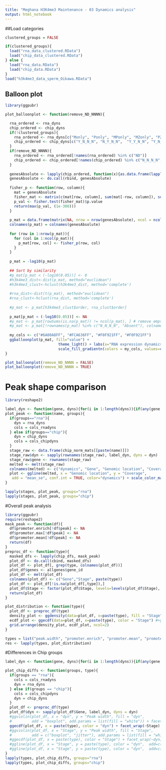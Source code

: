 ```yaml
---
title: "Meghana H3K4me3 Maintenance - 03 Dynamics analysis"
output: html_notebook
---
```


##Load categories
```r
clustered_groups = FALSE

if(clustered_groups){
  load("rna_data_clustered.RData")
  load("chip_data_clustered.RData")
} else {
  load("rna_data.RData")
  load("chip_data.RData")
}
load("h3k4me3_data_sperm_Oikawa.RData")
```

## Balloon plot
```r
library(ggpubr)

plot_balloonplot <- function(remove_ND_NNNN){

  rna_ordered <- rna_dyns
  chip_ordered <- chip_dyns
  if(!clustered_groups){
    rna_ordered <- rna_dyns[c("Monly", "Ponly", "MPonly", "MZonly", "PZonly", "MPZ", "Zonly", "ND")]
    chip_ordered <- chip_dyns[c("Y_N_N_N", "N_Y_N_N",  "Y_Y_N_N", "Y_N_Y_N", "N_Y_Y_N", "Y_Y_Y_N", "Y_N_N_Y", "Y_Y_N_Y", "Y_N_Y_Y", "N_Y_Y_Y", "Y_Y_Y_Y","N_Y_N_Y",  "N_N_Y_Y", "N_N_Y_N", "N_N_N_Y", "N_N_N_N")]
  }
  if(remove_ND_NNNN){
    rna_ordered <- rna_ordered[!names(rna_ordered) %in% c("ND")]
    chip_ordered <- chip_ordered[!names(chip_ordered) %in% c("N_N_N_N", "Absent")]
  }
  
  genesAbsolute <- lapply(chip_ordered, function(x){as.data.frame(lapply(rna_ordered, function(y){length(intersect(x, y))}))})
  genesAbsolute <- do.call(rbind, genesAbsolute)
  
  fisher_p <- function(row, column){
    mat = genesAbsolute
    fisher_mat <- matrix(c(mat[row, column], sum(mat[-row, column]), sum(mat[row, -column]), sum(mat[-row, -column])), nrow=2)
    p_val <- fisher.test(fisher_mat)$p.value
    return(max(p_val, (1e-300)))
  }
  
  p_mat = data.frame(matrix(NA, nrow = nrow(genesAbsolute), ncol = ncol(genesAbsolute)), row.names = rownames(genesAbsolute))
  colnames(p_mat) = colnames(genesAbsolute)
  
  for (row in 1:nrow(p_mat)){
    for (col in 1:ncol(p_mat)){
      p_mat[row, col] <- fisher_p(row, col)
    }
  }
  
  p_mat = -log10(p_mat)
  
  ## Sort by similarity
  #p_mat[p_mat < (-log10(0.05))] <- 0
  #h3k4me3_dist<-dist(p_mat, method="euclidean")
  #h3k4me3_clust<-hclust(h3k4me3_dist, method='complete')
  
  #rna_dist<-dist(t(p_mat), method="euclidean")
  #rna_clust<-hclust(rna_dist, method='complete')
  
  #p_mat <- p_mat[h3k4me3_clust$order, rna_clust$order]
  
  p_mat[p_mat < (-log10(0.05))] <- NA
  #p_mat <- p_mat[rowSums(is.na(p_mat)) != ncol(p_mat), ] # remove empty rows
  #p_mat <- p_mat[!rownames(p_mat) %in% c("N_N_N_N", "Absent"), colnames(p_mat) != "ND"] # not-detected does not mean not expressed (very uncertain sets)
  
  my_cols <- c("#6A00A8FF", "#FCA636FF", "#F0F921FF", "#F0F921FF")
  ggballoonplot(p_mat, fill="value") +
                        theme_light() + labs(x="RNA expression dynamics", y=paste0("H3K4me3 TSS dynamics\n", "[Spermatid, Sperm, Pre-ZGA, ZGA]")) +
                        scale_fill_gradientn(colors = my_cols, values=c(0, 0.05, 0.5, 1), breaks=c(0, 2, 20, 50, 100, 200)) + guides(size=guide_legend(title="-log10(Fisher independence p value)"), fill=guide_legend(title="-log10(Fisher independence p value)")) + scale_size(range = c(0, 10), breaks =c(0, 2, 20, 50, 100, 200))
}

plot_balloonplot(remove_ND_NNNN = FALSE)
plot_balloonplot(remove_ND_NNNN = TRUE)

```

# Peak shape comparison
```r
library(reshape2)

label_dyn <- function(gene, dyns){for(i in 1:length(dyns)){if(any(gene %in% dyns[[i]])){return(names(dyns)[i])}}; return(NA)}
plot_peak <- function(name, groups){
  if(groups=="rna"){
    dyn = rna_dyns
    cols = cols_rnadyns
  } else if(groups=="chip"){
    dyn = chip_dyns
    cols = cols_chipdyns
  }
  stage_raw <- data.frame(chip_norm_mats[[paste(name)]])
  stage_raw$dyn <- sapply(rownames(stage_raw), label_dyn, dyns = dyn)
  stage_raw$gene <- rownames(stage_raw)
  melted <- melt(stage_raw)
  colnames(melted) <- c("dynamics", "Gene", "Genomic location", "Coverage")
  plot <- ggline(melted, x = "Genomic location", y = "Coverage",
   add = "mean_se", conf.int = TRUE, color="dynamics") + scale_color_manual(values=cols) + theme(axis.text.x=element_blank(), axis.ticks.x=element_blank()) + labs(y=expression(log[2](coverage + 1)), x = "+/-1kb of TSS") + ggtitle(name)
}

lapply(stages, plot_peak, groups="rna")
lapply(stages, plot_peak, groups="chip")

```

#Overall peak analysis
```r
library(ggpubr)
require(reshape2)
mask_peak <- function(df){
  df$promoter.enrich[!df$peak] <- NA
  df$promoter.max[!df$peak] <- NA
  df$promoter.mean[!df$peak] <- NA
  return(df)
}
preproc_df <- function(type){
  masked_dfs <- lapply(chip_dfs, mask_peak)
  plot_df <- do.call(cbind, masked_dfs)
  plot_df <- plot_df[, grep(type, colnames(plot_df))]
  plot_df$genes <- allgenes$gene_id
  plot_df <- melt(plot_df)
  colnames(plot_df) <- c("Gene","Stage", paste(type))  
  plot_df <- plot_df[!is.na(plot_df[,type]),]
  plot_df$Stage <- factor(plot_df$Stage, levels=levels(plot_df$Stage), labels=substr(levels(plot_df$Stage), 1, nchar(levels(plot_df$Stage))-nchar(type)-1))
  return(plot_df)
}

plot_distribution <- function(type){
  plot_df <- preproc_df(type)
  density_plot <- ggdensity(data=plot_df, x=paste(type), fill = "Stage", add_density = TRUE) #+ facet_wrap(~Stage)
  ecdf_plot <- ggecdf(data=plot_df, x=paste(type), color = "Stage") #+guides(colour = "none")
  grid.arrange(density_plot, ecdf_plot, ncol=2)
}

types = list("peak.width", "promoter.enrich", "promoter.mean", "promoter.max")
res <- lapply(types, plot_distribution)
```

#Differences in Chip groups
```r
label_dyn <- function(gene, dyns){for(i in 1:length(dyns)){if(any(gene %in% dyns[[i]])){return(names(dyns)[i])}}; return(NA)}

plot_chip_diffs <- function(groups, type){
  if(groups == "rna"){
    cols = cols_rnadyns
    dyn = rna_dyns
  } else if(groups == "chip"){
    cols = cols_chipdyns
    dyn = chip_dyns
  }
  plot_df <- preproc_df(type)
  plot_df$dyn <- sapply(plot_df$Gene, label_dyn, dyns = dyn)
  #ggviolin(plot_df, x = "dyn", y = "Peak width", fill = "dyn",
  #         add = "boxplot", add.params = list(fill = "white")) + facet_wrap(~Stage) + scale_fill_manual(values=cols)
  ggecdf(plot_df, x = paste(type), color = "dyn") + facet_wrap(~Stage) + scale_color_manual(values=cols)
  #ggviolin(plot_df, x = "Stage", y = "Peak width", fill = "Stage",
  #         add = c("boxplot", "jitter"), add.params = list(fill = "white")) + facet_wrap(~dyn)
  #ggecdf(plot_df, x = paste(type), color = "Stage") + facet_wrap(~dyn)
  #ggline(plot_df, x = "Stage", y = paste(type), color = "dyn",  add=c("mean_se")) + scale_color_manual(values=cols)
  #ggline(plot_df, x = "Stage", y = paste(type), color = "dyn",  add=c("mean_se")) + scale_color_manual(values=cols) + facet_wrap(~dyn)
}
lapply(types, plot_chip_diffs, groups="rna")
lapply(types, plot_chip_diffs, groups="chip")
```

